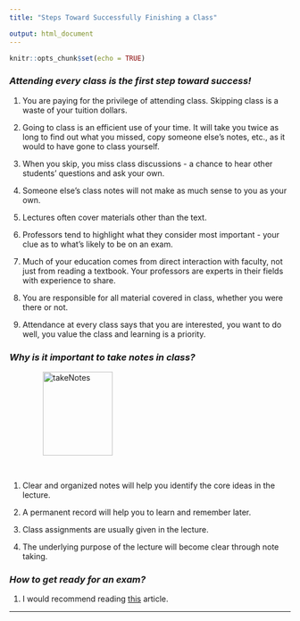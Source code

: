 ```yaml
---
title: "Steps Toward Successfully Finishing a Class"

output: html_document
---
```


```r
knitr::opts_chunk$set(echo = TRUE)
```


### *Attending every class is the first step toward success!*

1. You are paying for the privilege of attending class. Skipping class is a waste  of your tuition dollars.

2. Going to class is an efficient use of your time. It will take you twice as long to find out what you missed, copy someone else's notes, etc., as it would to have gone to class yourself.

3. When you skip, you miss class discussions - a chance to hear other students' questions and ask your own.

4. Someone else's class notes will not make as much sense to you as your own.

5. Lectures often cover materials other than the text.

6. Professors tend to highlight what they consider most important - your clue as to what's likely to be on an exam.

7. Much of your education comes from direct interaction with faculty, not just from reading a textbook. Your professors are experts in their fields with experience to share.

8. You are responsible for all material covered in class, whether you were there or not.

9. Attendance at every class says that you are interested, you want to do well, you value the class and learning is a priority.


### *Why is it important to take notes in class?*


<figure>
<img src="./images/tenor.gif" alt="takeNotes" align="center" hspace="20" style="width:125px;height:150px;">
</figure>


<br />

1. Clear and organized notes will help you identify the core  ideas in the lecture.

2. A permanent record will help you to learn and remember later.

5. Class assignments are usually given in the lecture.

6. The underlying purpose of the lecture will become clear through note taking.


### *How to get ready for an exam?*

1. I would recommend reading [this](https://www.wikihow.com/Prepare-for-an-Exam) article. 

***